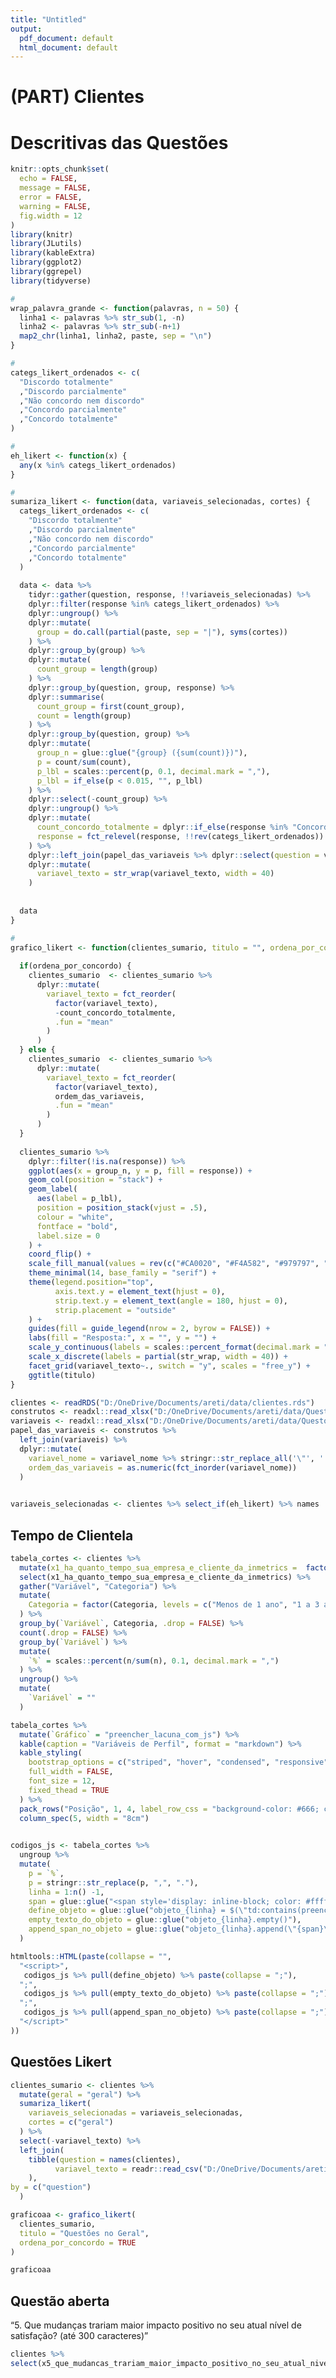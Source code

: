 ```yaml
---
title: "Untitled"
output:
  pdf_document: default
  html_document: default
---
```



# (PART) Clientes {-}

# Descritivas das Questões


```r
knitr::opts_chunk$set(
  echo = FALSE,
  message = FALSE,
  error = FALSE,
  warning = FALSE,
  fig.width = 12
)
library(knitr)
library(JLutils)
library(kableExtra)
library(ggplot2)
library(ggrepel)
library(tidyverse)

#
wrap_palavra_grande <- function(palavras, n = 50) {
  linha1 <- palavras %>% str_sub(1, -n)
  linha2 <- palavras %>% str_sub(-n+1)
  map2_chr(linha1, linha2, paste, sep = "\n")
}

#
categs_likert_ordenados <- c(
  "Discordo totalmente"
  ,"Discordo parcialmente"
  ,"Não concordo nem discordo"
  ,"Concordo parcialmente"
  ,"Concordo totalmente"
)

#
eh_likert <- function(x) {
  any(x %in% categs_likert_ordenados)
}

#
sumariza_likert <- function(data, variaveis_selecionadas, cortes) {
  categs_likert_ordenados <- c(
    "Discordo totalmente"
    ,"Discordo parcialmente"
    ,"Não concordo nem discordo"
    ,"Concordo parcialmente"
    ,"Concordo totalmente"
  )
  
  data <- data %>%
    tidyr::gather(question, response, !!variaveis_selecionadas) %>%  
    dplyr::filter(response %in% categs_likert_ordenados) %>%
    dplyr::ungroup() %>%
    dplyr::mutate(
      group = do.call(partial(paste, sep = "|"), syms(cortes))
    ) %>%
    dplyr::group_by(group) %>%
    dplyr::mutate(
      count_group = length(group)
    ) %>%
    dplyr::group_by(question, group, response) %>%
    dplyr::summarise(
      count_group = first(count_group),
      count = length(group)
    ) %>%
    dplyr::group_by(question, group) %>%
    dplyr::mutate(
      group_n = glue::glue("{group} ({sum(count)})"),
      p = count/sum(count),
      p_lbl = scales::percent(p, 0.1, decimal.mark = ","),
      p_lbl = if_else(p < 0.015, "", p_lbl)
    ) %>%
    dplyr::select(-count_group) %>%
    dplyr::ungroup() %>%
    dplyr::mutate(
      count_concordo_totalmente = dplyr::if_else(response %in% "Concordo totalmente", .$p, 0.0),
      response = fct_relevel(response, !!rev(categs_likert_ordenados))
    ) %>%
    dplyr::left_join(papel_das_variaveis %>% dplyr::select(question = variavel_nome, variavel_texto, ordem_das_variaveis) %>% dplyr::distinct()) %>%
    dplyr::mutate(
      variavel_texto = str_wrap(variavel_texto, width = 40)
    )
  
  
  data
}

#
grafico_likert <- function(clientes_sumario, titulo = "", ordena_por_concordo = TRUE) {
  
  if(ordena_por_concordo) {
    clientes_sumario  <- clientes_sumario %>%
      dplyr::mutate(
        variavel_texto = fct_reorder(
          factor(variavel_texto), 
          -count_concordo_totalmente, 
          .fun = "mean"
        )
      )
  } else {
    clientes_sumario  <- clientes_sumario %>%
      dplyr::mutate(
        variavel_texto = fct_reorder(
          factor(variavel_texto), 
          ordem_das_variaveis, 
          .fun = "mean"
        )
      )
  }
  
  clientes_sumario %>%
    dplyr::filter(!is.na(response)) %>%
    ggplot(aes(x = group_n, y = p, fill = response)) +
    geom_col(position = "stack") +
    geom_label(
      aes(label = p_lbl), 
      position = position_stack(vjust = .5), 
      colour = "white", 
      fontface = "bold", 
      label.size = 0
    ) +
    coord_flip() +
    scale_fill_manual(values = rev(c("#CA0020", "#F4A582", "#979797", "#92C5DE", "#0571B0"))) + 
    theme_minimal(14, base_family = "serif") +
    theme(legend.position="top",
          axis.text.y = element_text(hjust = 0),
          strip.text.y = element_text(angle = 180, hjust = 0),
          strip.placement = "outside"
    ) +
    guides(fill = guide_legend(nrow = 2, byrow = FALSE)) +
    labs(fill = "Resposta:", x = "", y = "") +
    scale_y_continuous(labels = scales::percent_format(decimal.mark = ","))+
    scale_x_discrete(labels = partial(str_wrap, width = 40)) +
    facet_grid(variavel_texto~., switch = "y", scales = "free_y") +
    ggtitle(titulo)
}

```

```r
clientes <- readRDS("D:/OneDrive/Documents/areti/data/clientes.rds") 
construtos <- readxl::read_xlsx("D:/OneDrive/Documents/areti/data/Questoes_e_Construtos.xlsx", sheet = "construtos")
variaveis <- readxl::read_xlsx("D:/OneDrive/Documents/areti/data/Questoes_e_Construtos.xlsx", sheet = "variaveis")
papel_das_variaveis <- construtos %>% 
  left_join(variaveis) %>%
  dplyr::mutate(
    variavel_nome = variavel_nome %>% stringr::str_replace_all('\"', ''),
    ordem_das_variaveis = as.numeric(fct_inorder(variavel_nome))
  ) 
  

variaveis_selecionadas <- clientes %>% select_if(eh_likert) %>% names
```

## Tempo de Clientela

```r


tabela_cortes <- clientes %>%
  mutate(x1_ha_quanto_tempo_sua_empresa_e_cliente_da_inmetrics =  factor(x1_ha_quanto_tempo_sua_empresa_e_cliente_da_inmetrics, levels = c("Menos de 1 ano", "1 a 3 anos", "3 a 6 anos", "Mais de 6 anos"))) %>%
  select(x1_ha_quanto_tempo_sua_empresa_e_cliente_da_inmetrics) %>%
  gather("Variável", "Categoria") %>%
  mutate(
    Categoria = factor(Categoria, levels = c("Menos de 1 ano", "1 a 3 anos", "3 a 6 anos", "Mais de 6 anos"))
  ) %>%
  group_by(`Variável`, Categoria, .drop = FALSE) %>%
  count(.drop = FALSE) %>%
  group_by(`Variável`) %>%
  mutate(
    `%` = scales::percent(n/sum(n), 0.1, decimal.mark = ",")
  ) %>%
  ungroup() %>%
  mutate(
    `Variável` = ""
  )

tabela_cortes %>%
  mutate(`Gráfico` = "preencher_lacuna_com_js") %>%
  kable(caption = "Variáveis de Perfil", format = "markdown") %>%
  kable_styling(
    bootstrap_options = c("striped", "hover", "condensed", "responsive"), 
    full_width = FALSE, 
    font_size = 12, 
    fixed_thead = TRUE
  ) %>%
  pack_rows("Posição", 1, 4, label_row_css = "background-color: #666; color: #fff;") %>%
  column_spec(5, width = "8cm")
  
```

```r
codigos_js <- tabela_cortes %>%
  ungroup %>%
  mutate(
    p = `%`,
    p = stringr::str_replace(p, ",", "."),
    linha = 1:n() -1,
    span = glue::glue("<span style='display: inline-block; color: #ffffff00; direction: rtl; border-radius: 1px; padding-right: 2px; background-color: lightgreen; width: {p}'>|</span>"),
    define_objeto = glue::glue("objeto_{linha} = $(\"td:contains(preencher_lacuna_com_js)\").eq({linha})"),
    empty_texto_do_objeto = glue::glue("objeto_{linha}.empty()"),
    append_span_no_objeto = glue::glue("objeto_{linha}.append(\"{span}\")"),
  ) 

htmltools::HTML(paste(collapse = "",
  "<script>", 
   codigos_js %>% pull(define_objeto) %>% paste(collapse = ";"), 
  ";",
   codigos_js %>% pull(empty_texto_do_objeto) %>% paste(collapse = ";"),
  ";",
   codigos_js %>% pull(append_span_no_objeto) %>% paste(collapse = ";"), 
  "</script>"
))
```



## Questões Likert

```r
clientes_sumario <- clientes %>% 
  mutate(geral = "geral") %>%
  sumariza_likert(
    variaveis_selecionadas = variaveis_selecionadas,
    cortes = c("geral")
  ) %>%
  select(-variavel_texto) %>%
  left_join(
    tibble(question = names(clientes),
          variavel_texto = readr::read_csv("D:/OneDrive/Documents/areti/data-raw/(clientes) Pesquisa de Cultura da InMetrics.csv", n_max = 1, col_names = FALSE) %>% gather(questao, variavel_texto) %>% pluck("variavel_texto")
    ),
by = c("question")
  )
```


```r

graficoaa <- grafico_likert(
  clientes_sumario,
  titulo = "Questões no Geral",
  ordena_por_concordo = TRUE
)

graficoaa
```


## Questão aberta

"5. Que mudanças trariam maior impacto positivo no seu atual nível de satisfação? (até 300 caracteres)"

```r
clientes %>% 
select(x5_que_mudancas_trariam_maior_impacto_positivo_no_seu_atual_nivel_de_satisfacao_ate_300_caracteres) %>% mutate(x5_que_mudancas_trariam_maior_impacto_positivo_no_seu_atual_nivel_de_satisfacao_ate_300_caracteres = stringr::str_wrap(x5_que_mudancas_trariam_maior_impacto_positivo_no_seu_atual_nivel_de_satisfacao_ate_300_caracteres, 5))  %>% set_names("")%>% kable() %>% column_spec(1, width = "33em")
```

